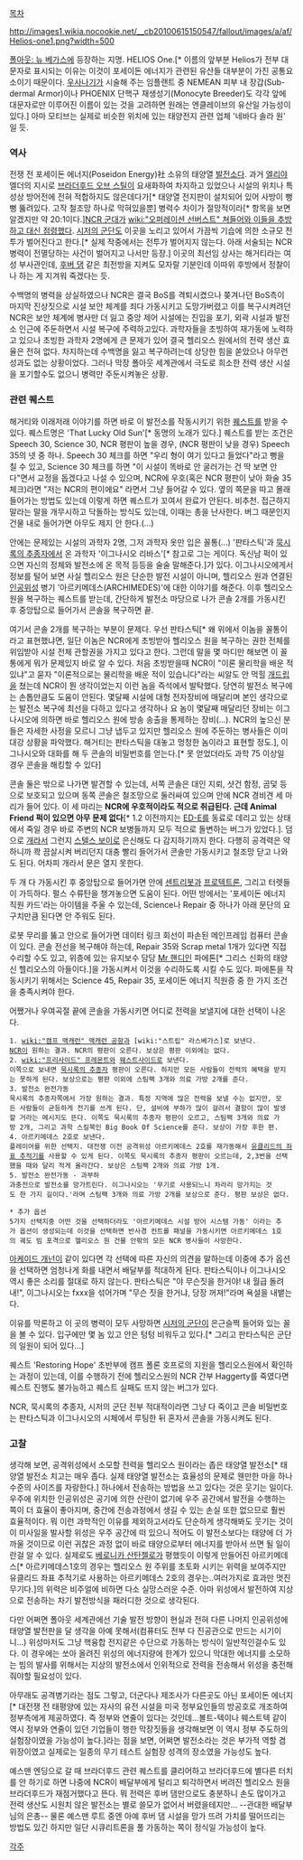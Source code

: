 [[목차]]

http://images1.wikia.nocookie.net/__cb20100615150547/fallout/images/a/af/Helios-one1.png?width=500

[[폴아웃: 뉴 베가스]]에 등장하는 지명. HELIOS One.[* 이름의 앞부분 Helios가 전부 대문자로 표시되는 이유는 이것이 포세이돈 에너지가 관련된 유산들 대부분이 가진 공통요소이기 때문이다. [[우사나기]]가 시술해 주는 임플랜트 중 NEMEAN 피부 내 장갑(Sub-dermal Armor)이나 PHOENIX 단핵구 재생성기(Monocyte Breeder)도 각각 앞에 대문자로만 이루어진 이름이 있는 것을 고려하면 원래는 엔클레이브의 유산일 가능성이 있다.] 아마 모티브는 실제로 비슷한 위치에 있는 태양전지 관련 업체 '네바다 솔라 원' 일 듯.


=== 역사 ===
전쟁 전 포세이돈 에너지(Poseidon Energy)社 소유의 태양열 [[발전소]]다. 과거 [[엘리야]] 엘더의 지시로 [[브라더후드 오브 스틸]]이 요새화하여 차지하고 있었으나 시설의 위치나 특성상 방어전에 전혀 적합하지도 않은데다가[* 태양열 전지판이 설치되어 있어 사방이 뻥뻥 뚫려있다. 고작 철조망 하나로 막혀있을뿐] 병력수 차이가 절망적이라[* 항목을 보면 알겠지만 약 20:1이다.][[NCR 군대]]가 [[wiki:"오퍼레이션 선버스트" 쳐들어와 이들을 추방하고 대신 점령]]했다. [[시저의 군단]]도 이곳을 노리고 있어서 가끔씩 기습에 의한 소규모 전투가 벌어진다고 한다.[* 실제 작중에서는 전투가 벌어지지 않는다. 아래 서술되는 NCR 병력이 전멸당하는 사건이 벌어지고 나서만 등장.] 이곳의 최선임 상사는 해거티라는 여성 부사관인데, [[후버 댐]] 같은 최전방을 지켜도 모자랄 기분인데 이따위 후방에서 정찰이나 하는 게 지겨워 죽겠다는 듯. 

수백명의 병력을 상실하였으나 NCR은 결국 BoS를 격퇴시켰으나 쫒겨나던 BoS측이 마지막 진상짓으로 시설 보안 체계를 죄다 가동시키고 도망가버렸고 이를 복구시켜려던 NCR은 보안 체계에 병사만 더 잃고 중앙 제어 시설에는 진입을 포기, 외곽 시설과 발전소 인근에 주둔하면서 시설 복구에 주력하고있다. 과학자들을 초빙하여 재가동에 노력하고 있으나 초빙한 과학자 2명에게 큰 문제가 있어 결국 헬리오스 원에서의 전략 생산 효율은 전혀 없다. 차지하는데 수백명을 잃고 복구하려는데 상당한 힘을 쏟았으나 아무런 성과도 없는 상황이었다. 그러나 막장 폴아웃 세계관에서 극도로 희소한 전력 생산 시설을 포기할수도 없으니 병력만 주둔시켜놓은 상황.

=== 관련 퀘스트 ===
해거티와 이래저래 이야기를 하면 바로 이 발전소를 작동시키기 위한 [[http://openwiki.kr/game/fnv/that_lucky_old_sun|퀘스트]]를 받을 수 있다. 퀘스트명은 'That Lucky Old Sun'[* 동명의 노래가 있다.] 퀘스트를 받는 조건은 Speech 30, Science 30, NCR 평판이 높을 경우, (NCR 평판이 낮을 경우) Speech 35의 넷 중 하나. Speech 30 체크를 하면 "우리 형이 여기 있다고 들었다"라고 뻥을 칠 수 있고, Science 30 체크를 하면 "이 시설이 똑바로 안 굴러가는 건 딱 보면 안다"면서 교정을 돕겠다고 나설 수 있으며, NCR에 우호(혹은 NCR 평판이 낮아 화술 35체크)라면 "저는 NCR의 편이에요" 라면서 그냥 들어갈 수 있다. 옆의 쪽문을 따고 몰래 들어가는 방법도 있는데 이렇게 하면 퀘스트가 꼬여서 완료가 안된다. 비추천. 접근하지 말라는 말을 개무시하고 닥돌하는 방식도 있는데, 이때는 총을 난사한다. 버그 때문인지 건물 내로 들어가면 아무도 제지 안 한다.(...)

안에는 문제있는 시설의 과학자 2명, 그저 과학자 옷만 입은 꼴통(...) '판타스틱'과 [[묵시록의 추종자]]에서 온 과학자 '이그나시오 리바스'[* 참고로 그는 게이다. 독신남 퍽이 있으면 자신의 정체와 발전소에 온 목적 등등을 술술 말해준다.]가 있다. 이그나시오에게서 정보를 털어 보면 사실 헬리오스 원은 단순한 발전 시설이 아니며, 헬리오스 원과 연결된 [[인공위성]] 병기 '아르키메데스(ARCHIMEDES)'에 대한 이야기를 해준다. 이후 헬리오스 원을 복구하는 퀘스트를 받는데, 간단하게 발전소 마당으로 나가 콘솔 2개를 가동시킨 후 중앙탑으로 들어가서 콘솔을 복구하면 끝.

여기서 콘솔 2개를 복구하는 부분이 문제다. 우선 판타스틱[* 왜 위에서 이놈을 꼴통이라고 표현했냐면, 일단 이놈은 NCR에게 초빙받아 헬리오스 원을 복구하는 권한 전체를 위임받아 시설 전체 관할권을 가지고 있다고 한다. 그런데 말을 몇 마디만 해보면 이 꼴통에게 뭐가 문제있지 바로 알 수 있다. 처음 초빙받을때 NCR이 "이론 물리학을 배운 적 있냐"고 묻자 "이론적으로는 물리학을 배운 적이 있습니다"라는 씨알도 안 먹힐 [[개드립]]을 쳤는데 NCR이 뭔 생각이었는지 이런 놈을 즉석에서 발탁했다. 당연히 발전소 복구에는 손톱만큼도 도움이 안된다. 몇달째 시설에 대형 전자장비에 매달리며 본인 생각으로는 발전소 복구에 최선을 다하고 있다고 생각하나 요 놈이 몇달째 매달리던 장비는 이그나시오에 의하면 바로 헬리오스 원에 방송 송출을 통제하는 장비(...). NCR의 높으신 분들은 자세한 사정을 모르니 그냥 냅두고 있지만 헬리오스 원에 주둔하는 병사들은 이미 대강 상황을 파악했다. 해거티는 판타스틱을 대놓고 멍청한 놈이라고 표현할 정도.], 이그나시오와 대화를 해 두 콘솔의 비밀번호를 얻는다.[* 못 얻었더라도 과학 75 이상일 경우 콘솔을 해킹할 수 있다]

콘솔 둘은 밖으로 나가면 발견할 수 있는데, 서쪽 콘솔은 대인 지뢰, 샷건 함정, 곰덫 등으로 보호되고 있으며 동쪽 콘솔은 철조망으로 둘러싸여 있으며 안에 NCR 경비견 세 마리가 들어 있다. 이 세 마리는 '''NCR에 우호적이라도 적으로 취급된다. 근데 Animal Friend 퍽이 있으면 아무 문제 없다'''[* 1.2 이전까지는 [[ED-E]]를 동료로 데리고 있는 상태에서 죽일 경우 바로 주변의 NCR 보병들까지 모두 적으로 돌변하는 버그가 있었다.]. 덤으로 [[개]]라서 그런지 [[스텔스 보이]]로 은신해도 다 감지하기까지 한다. 다행히 공격력은 약하니까 콱 끔살시켜 버리던지 대충 빨리 들어가서 콘솔만 가동시키고 철조망 닫고 나와도 된다. 어차피 개라서 문은 열지 못한다.

두 개 다 가동시킨 후 중앙탑으로 들어가면 안에 [[센트리봇]]과 [[프로텍트론]], 그리고 터렛들이 가득하다. 펄스 수류탄을 챙겨놓으면 도움이 된다. 어떤 방에서는 '포세이돈 에너지 직원 카드'라는 아이템을 주울 수 있는데, Science나 Repair 중 하나가 아래 문단의 요구치만큼 된다면 안 주워도 된다.

로봇 무리를 뚫고 안으로 들어가면 데이터 링크 회선이 파손된 메인프레임 컴퓨터 콘솔이 있다. 콘솔 전선을 복구해야 하는데, Repair 35와 Scrap metal 1개가 있다면 직접 수리할 수도 있고, 위층에 있는 유지보수 담당 [[Mr 핸디]]인 파에톤[* 그리스 신화의 태양신 헬리오스의 아들이다.]을 가동시켜서 이것을 수리하도록 시킬 수도 있다. 파에톤을 작동시키기 위해서는 Science 45, Repair 35, 포세이돈 에너지 직원증 중 한 가지 조건을 충족시켜야 한다. 

어쨌거나 우여곡절 끝에 콘솔을 가동시키면 어디로 전력을 보낼지에 대한 선택이 나온다.

 1. [[wiki:"캠프 맥캐런" 맥캐런 공항]]과 [wiki:"스트립" 라스베가스]로 보낸다.
 [[NCR]]이 원하는 결과. NCR의 평판이 오른다. 보상은 평판 이외에는 없다. 
 2. [[wiki:"프리사이드" 프레몬트]]와 [[웨스트사이드]]로 보낸다.
 이쪽으로 보내면 [[묵시록의 추종자]] 평판이 오른다. 하지만 모든 사람들이 전력의 혜택을 받지는 못하게 된다. 보상으로는 평판 이외에 스팀팩 3개와 의료 가방 2개를 준다.
 3. 발전소 완전가동
 묵시록의 추종자쪽에서 가장 원하는 결과. 특정 지역에 많은 전력을 보낼 수는 없지만, 모든 사람들이 균등하게 전기를 쓰게 된다. 단, 설비에 부하가 많이 걸려서 결함이 많이 발생할 거라는 메시지도 뜬다. 이쪽도 묵시록의 추종자 평판이 오르고, 스팀팩 3개와 의료 가방 2개, 그리고 과학 스킬북인 Big Book Of Science를 준다. 보상이 가장 후한 편. 
 4. 아르키메데스 2호로 보낸다.
 플레이어를 위한 선택지. 대전쟁 이전 공격위성 아르키메데스 2호를 재가동해서 [[유클리드의 좌표 추적기]]를 사용할 수 있게 된다. 이쪽도 묵시록의 추종자 평판이 오르는데, 2,3번을 선택했을 때와 달리 적게 올라간다. 보상은 스팀팩 2개와 의료 가방 1개. 
 5. 발전소 완전가동 - 과부하
 과충전으로 발전소를 망가트린다. 이그나시오는 '무기로 사용되느니 차라리 망가지는 것도 한 가지 길이다.'라며 스팀팩 3개와 의료 가방 2개를 보상으로 준다. 평판 보상은 없다.

 * 추가 옵션
 5가지 선택지중 어떤 것을 선택하더라도 '아르키메데스 시설 방어 시스템 가동' 이라는 추가 옵션이 생성되는데 이것을 선택하면 반사경 컨트롤 패널을 가동시키면 아르키메데스 1호의 궤도 빔 포격으로 헬리오스 원 건물 안팎의 모든 NCR 병사들이 사망한다.

[[아케이드 개넌]]이 같이 있다면 각 선택에 따른 자신의 의견을 말하는데 이중에 추가 옵션을 선택하면 엄청나게 화를 내면서 배달부를 적대하게 된다. 판타스틱이나 이그나시오 역시 좋은 소리를 절대로 하지 않는다. 판타스틱은 "야 무슨짓을 한거야! 내 월급 돌려내!", 이그나시오는 fxxx을 섞어가며 "무슨 짓을 한거냐, 당장 꺼져!"라며 욕설을 내뱉는다.

이유를 막론하고 이 곳의 병력이 모두 사망하면 [[시저의 군단]]이 은근슬쩍 들어와 있는 꼴을 볼 수 있다. 입구에만 몇 놈 있고 안은 텅텅 비워두고 있다.[* 그리고 판타스틱은 군단의 일원이 되어 있다...]

퀘스트 'Restoring Hope' 초반부에 캠프 폴론 호프로의 지원을 헬리오스원에서 확인하는 과정이 있는데, 이를 수행하기 전에 헬리오스원의 NCR 간부 Haggerty를 죽였다면 퀘스트 진행도 불가능하고 퀘스트 실패도 뜨지 않는 버그가 있다.

NCR, 묵시록의 추종자, 시저의 군단 전부 적대적이라면 그냥 다 죽이고 콘솔 비밀번호는 판타스틱과 이그나시오의 시체에서 루팅한 뒤 혼자서 콘솔을 가동시켜도 된다.

=== 고찰 ===
생각해 보면, 공격위성에서 소모할 전력을 헬리오스 원이라는 좁은 태양열 발전소[* 태양열 발전소 치고는 매우 좁다. 실제 태양열 발전소는 효율성의 문제로 웬만한 마을 하나 수준의 사이즈를 자랑한다.] 하나에서 전송하는 방법을 쓰고 있다는 것은 웃기는 일이다. 우주에 위치한 인공위성은 공기에 의한 산란이 없기에 우주 공간에서 발전을 수행하는 쪽이 더 효율이 좋아지며, 중간에 전송과정에서 생길 수 있는 손실 또한 없으므로 훨씬 효율적이다. 뭐 이런 과학적인 이유를 제외하고서라도 단순하게 생각해봐도 웃기는 것이 이 미사일을 발사할 위성은 우주 공간에 떠 있으니 적어도 이 발전소보다는 태양에 더 가까울 것이므로 이런 귀찮은 과정 없이 바로 태양으로부터 에너지를 받아서 쓰면 될 일이란걸 알 수 있다. 실제로도 [[베로니카 산탄젤로]]가 평했듯이 이렇게 만들어진 아르키메데스[* 아르키메데스1호의 경우는 헬리오스 원 주위를 초토화 시키는 위력을 보여주지만 유클리드 좌표 추적기로 사용하는 아르키메데스 2호의 경우는..여러가지로 효과만 멋진 무기다.]의 위력은 비주얼에 비하면 다소 실망스러운 수준. 아마 위성에서 발전하여 지상으로 전송하는 차기 발전방식을 패러디한 것으로 생각된다.

다만 어쩌면 폴아웃 세계관에선 기술 발전 방향이 현실과 전혀 다른 나머지 인공위성에 태양열 발전판을 달 생각을 아예 못해서(컴퓨터도 전부 다 진공관으로 만드는 시기이니...) 위성마저도 그냥 핵융합 전지같은 수단으로 가동하는 방식이 일반적인걸수도 있다. 이 경우에는 쏘아 올려진 위성의 에너지량에 한계가 있으니 막대한 에너지를 소모하는 빔의 발사를 위해서는 지상의 발전소에서 인위적으로 전력을 전송해서 위성을 충전해줘야할 필요성이 있다.

아무래도 공격병기라는 점도 그렇고, 더군다나 제조사가 다른곳도 아닌 포세이돈 에너지[* 대전쟁 전 태평양에 있는 자사의 유전 시설을 미국 정부요인들의 방공호로 개조하여 정부측에게 제공하였다. 즉 정부와 연줄이 있다는 것인데...볼트-텍이나 웨스트텍 같이 역시 정부와 연줄이 있던 기업들이 행한 막장짓들을 생각해보면 이 역시 정부 주도하의 실험장이였을 가능성이 높다.]라는 점을 보면, 어쩌면 발전소라는 것은 부가적 역할 겸 위장이였고 실제로는 일종의 무기 테스트 실험장 성격의 장소였을 가능성도 높다.

예스맨 엔딩으로 갈 때 브라더후드 관련 퀘스트를 클리어하고 브라더후드에 별다른 터치를 안 하기로 하면 나중에 NCR이 배달부에게 털리고 퇴각하면서 버려진 헬리오스 원을 브라더후드가 재점거했다고 뜬다. 뭐 전력은 후버 댐만으로도 충분하니 손도 많이가고 전력 생산도 시원치 않은 발전소는 별로 쓸모가 없어서 버렸을테지만... --관대한 배달부님의 은총-- 물론 예스맨 루트 중엔 아예 후버 댐 시설을 망가 뜨려 가치를 떨어뜨리는 방법도 있긴 하지만 일단 시큐리트론을 풀 가동하는 쪽이 정식일 가능성이 높다.

[[각주]]

